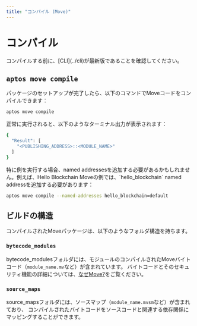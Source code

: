 ```yaml
---
title: "コンパイル (Move)"
---
```



# コンパイル

<Callout>
コンパイルする前に、[CLI](../cli)が最新版であることを確認してください。
</Callout>

## `aptos move compile`

パッケージのセットアップが完了したら、以下のコマンドでMoveコードをコンパイルできます：

```bash filename="Terminal"
aptos move compile
```

正常に実行されると、以下のようなターミナル出力が表示されます：

```bash filename="Terminal"
{
  "Result": [
    "<PUBLISHING_ADDRESS>::<MODULE_NAME>"
  ]
}
```

<Callout>
  特に例を実行する場合、named addressesを追加する必要があるかもしれません。例えば、Hello Blockchain Moveの例では、`hello_blockchain` named addressを追加する必要があります：

  ```bash filename="Terminal"
  aptos move compile --named-addresses hello_blockchain=default
  ```
</Callout>

## ビルドの構造

コンパイルされたMoveパッケージは、以下のようなフォルダ構造を持ちます。

<FileTree>
  <FileTree.Folder name="build" defaultOpen>
    <FileTree.Folder name="package_name" defaultOpen active>
      <FileTree.Folder name="bytecode_modules" defaultOpen>
        <FileTree.Folder name="dependencies" defaultOpen></FileTree.Folder>
        <FileTree.File name="module_name.mv" active></FileTree.File>
      </FileTree.Folder>
      <FileTree.Folder name="source_maps" defaultOpen>
        <FileTree.Folder name="dependencies" defaultOpen></FileTree.Folder>
        <FileTree.File name="module_name.mvsm" active></FileTree.File>
      </FileTree.Folder>
      <FileTree.Folder name="sources" defaultOpen>
        <FileTree.Folder name="dependencies" defaultOpen></FileTree.Folder>
        <FileTree.File name="module_name.move" active></FileTree.File>
      </FileTree.Folder>
      <FileTree.File name="BuildInfo.yaml"></FileTree.File>
    </FileTree.Folder>
  </FileTree.Folder>
  <FileTree.Folder name="scripts" defaultOpen></FileTree.Folder>
  <FileTree.Folder name="sources" defaultOpen>
    <FileTree.File name="module_name.move" active></FileTree.File>
  </FileTree.Folder>
  <FileTree.Folder name="tests" defaultOpen></FileTree.Folder>
  <FileTree.File name="Move.toml" />
</FileTree>

### `bytecode_modules`

bytecode_modulesフォルダには、モジュールのコンパイルされたMoveバイトコード（`module_name.mv`など）が含まれています。
バイトコードとそのセキュリティ機能の詳細については、[なぜMove?](./why-move)をご覧ください。

### `source_maps`

source_mapsフォルダには、ソースマップ（`module_name.mvsm`など）が含まれており、
コンパイルされたバイトコードをソースコードと関連する依存関係にマッピングすることができます。


